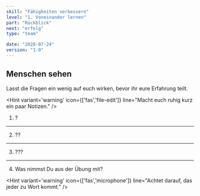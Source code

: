 ```yaml
---
skill: "Fähigkeiten verbessern"
level: "1. Voneinander lernen"
part: "Rückblick"
next: "erfolg"
type: "team"

date: "2020-07-24"
version: "1.0"
---
```



<Row className="tutsegment"> 
<Col>

## Menschen sehen

Lasst die Fragen ein wenig auf euch wirken, bevor ihr eure Erfahrung teilt.

<Hint variant='warning' icon={['fas','file-edit']}
line="Macht euch ruhig kurz ein paar Notizen."
/>

1. ?
---

2. ??

---

3. ???

---

4. Was nimmst Du aus der Übung mit?

<Hint variant='warning' icon={['fas','microphone']}
line="Achtet darauf, das jeder zu Wort kommt."
/>

</Col>
</Row>



